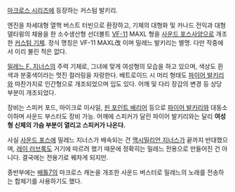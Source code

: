 [[마크로스 시리즈]]에 등장하는 커스텀 발키리. 

엔진을 차세대형 열핵 버스트 터빈으로 환장하고, 기체의 대형화 및 카나드 전익과 대형 델타윙의 채용을 한 소수생산형 선더볼트 [[VF-11]] MAXL 형을 [[사운드 포스]]사양으로 개조한 [[커스텀 기체]]. 정식 명칭은 VF-11 MAXL改 이며 밀레느 발키리는 별명. 다만 작중에서 이리 불린 적은 없다.

[[밀레느 F. 지너스]]의 주력 기체로, 그녀에 맞게 여성형의 모습을 하고 있으며, 색상도 흰색과 분홍색이라는 멋진 컬러링을 자랑한다. 배트로이드 시 머리 형태도 [[파이어 발키리]]와 마찬가지로 인간형으로 개조되었으며 입도 있다. 어깨 및 다리 장갑의 변경 등 상당 부분이 개조되었다.

장비는 스피커 포드, 마이크로 미사일, [[핀 포인트 배리어]] 등으로 [[파이어 발키리]]와 대동소이하며 사운드 부스터도 장비 가능. 어깨에 스피커가 달린 파이어 발키리와는 달리 '''여성형 신체의 가슴 부분이 열리고 스피커가 나온다.'''

사실 [[사운드 포스]]에 밀레느 지너스가 배속되는 건 [[맥시밀리언 지너스]]가 끝까지 반대했으며, [[레이 러브록]]도 거기에 따르려 했기 때문에 정확히는 밀레느 전용으로 만들어진 건 아니다. 결국에는 전용기로 꿰차게 되지만. 

종반부에는 [[배틀7]]의 마크로스 캐논을 개조한 사운드 버스터로 밀레느의 노래를 전송하는 합체기를 사용하기도 했다. 
